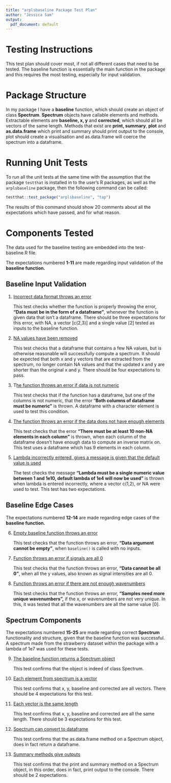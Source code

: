 ```yaml
---
title: "arplsbaseline Package Test Plan"
author: "Jessica Sam"
output:
  pdf_document: default
---
```


# Testing Instructions

This test plan should cover most, if not all different cases that need to be tested. The baseline function is essentially the main function in the package and this requires the most testing, especially for input validation.

# Package Structure

In my package I have a **baseline** function, which should create an object of class **Spectrum**. **Spectrum** objects have callable elements and methods. Extractable elements are **baseline, x, y** and **corrected**, which should all be vectors of the same length. Methods that exist are **print, summary**, **plot** and **as.data.frame** which print and summary should print output to the console, plot should create a visualisation and as.data.frame will coerce the spectrum into a dataframe.

# Running Unit Tests

To run all the unit tests at the same time with the assumption that the package `testthat` is installed in to the user's R packages, as well as the `arplsbaseline` package, then the following command can be called:

``` r
testthat::test_package("arplsbaseline", "tap")
```

The results of this command should show 20 comments about all the expectations which have passed, and for what reason.

# Components Tested

The data used for the baseline testing are embedded into the test-baseline.R file.

The expectations numbered **1-11** are made regarding input validation of the **baseline function.**

## Baseline Input Validation

1.  [Incorrect data format throws an error]{.underline}

    This test checks whether the function is properly throwing the error, **"Data must be in the form of a dataframe"**, whenever the function is given data that isn't a dataframe. There should be three expectations for this error, with NA, a vector [c(2,3)] and a single value [2] tested as inputs to the baseline function.

2.  [NA values have been removed]{.underline}

    This test checks that a dataframe that contains a few NA values, but is otherwise reasonable will successfully compute a spectrum. It should be expected that both x and y vectors that are extracted from the spectrum, no longer contain NA values and that the updated x and y are shorter than the original x and y. There should be four expectations to pass.

3.  T[he function throws an error if data is not numeric]{.underline}

    This test checks that if the function has a dataframe, but one of the columns is not numeric, that the error "**Both columns of dataframe must be numeric"** is thrown. A dataframe with a character element is used to test this condition.

4.  [The function throws an error if the data does not have enough elements]{.underline}

    This test checks that the error **"There must be at least 10 non-NA elements in each column"** is thrown, when each column of the dataframe doesn't have enough data to compute an inverse matrix on. This test uses a dataframe which has 9 elements in each column.

5.  [Lambda incorrectly entered, gives a message is given that the default value is used]{.underline}

    The test checks the message **"Lambda must be a single numeric value between 1 and 1e10, default lambda of 1e4 will now be used"** is thrown when lambda is entered incorrectly, where a vector c(1,2), or NA were used to test. This test has two expectations.

## Baseline Edge Cases

The expectations numbered **12-14** are made regarding edge cases of the **baseline function.**

6.  [Empty baseline function throws an error]{.underline}

    This test checks that the function throws an error, **"Data argument cannot be empty"**, when `baseline()` is called with no inputs.

7.  [Function throws an error if signals are all 0]{.underline}

    This test checks that the function throws an error, **"Data cannot be all 0"**, when all the y values, also known as signal intensities are all 0.

8.  [Function throws an error if there are not enough wavenumbers]{.underline}

    This test checks that the function throws an error, **"Samples need more unique wavenumbers",** if the x, or wavenumbers are not very unique. In this, it was tested that all the wavenumbers are all the same value [0].

## **S**pectrum Components

The expectations numbered **15-25** are made regarding correct **Spectrum** functionality and structure, given that the baseline function was successful. A spectrum made from the strawberry dataset within the package with a lambda of 1e7 was used for these tests.

9.  [The baseline function returns a Spectrum object]{.underline}

    This test confirms that the object is indeed of class Spectrum.

10. [Each element from spectrum is a vector]{.underline}

    This test confirms that x, y, baseline and corrected are all vectors. There should be 4 expectations for this test.

11. [Each vector is the same length]{.underline}

    This test confirms that x, y, baseline and corrected are all the same length. There should be 3 expectations for this test.

12. [Spectrum can convert to dataframe]{.underline}

    This test confirms that the as.data.frame method on a Spectrum object, does in fact return a dataframe.

13. [Summary methods give outputs]{.underline}

    This test confirms that the print and summary method on a Spectrum object, in this order, does in fact, print output to the console. There should be 2 expectations.
